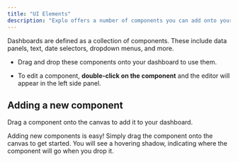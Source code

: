 ```yaml
---
title: "UI Elements"
description: "Explo offers a number of components you can add onto your dashboards"
---
```


Dashboards are defined as a collection of components. These include data panels, text, date selectors, dropdown menus, and more.

* Drag and drop these components onto your dashboard to use them.

* To edit a component, **double-click on the component** and the editor will appear in the left side panel.

## Adding a new component

Drag a component onto the canvas to add it to your dashboard.

Adding new components is easy! Simply drag the component onto the canvas to get started. You will see a hovering shadow, indicating where the component will go when you drop it.

